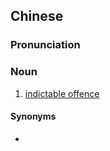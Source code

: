 {{also|可检控罪}}
==Chinese==
{{zh-forms|s=可检控罪|type=121}}

===Pronunciation===
{{zh-pron
|m=kějiǎnkòngzuì
|cat=n
}}

===Noun===
{{zh-noun}}

# {{lb|zh|legal}} [[indictable offence]]

====Synonyms====
* {{zh-l|可訴訟罪}}